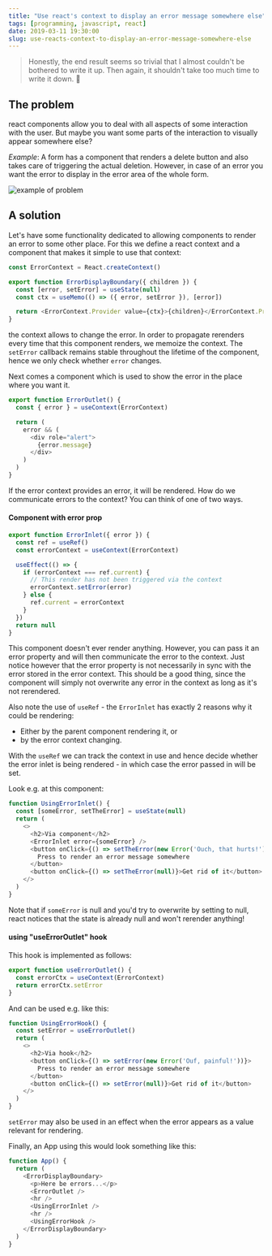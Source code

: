 ```yaml
---
title: "Use react's context to display an error message somewhere else"
tags: [programming, javascript, react]
date: 2019-03-11 19:30:00
slug: use-reacts-context-to-display-an-error-message-somewhere-else
---
```


> Honestly, the end result seems so trivial that I almost couldn't be bothered
> to write it up. Then again, it shouldn't take too much time to write it down. 🤷‍

## The problem

react components allow you to deal with all aspects of some interaction with the user.
But maybe you want some parts of the interaction to visually appear somewhere else?

_Example_: A form has a component that renders a delete button and also takes care of triggering the actual deletion. However, in case of an error you want the error to display in the error area of the whole form.

![example of problem](/assets/error-outlet-1.png)

## A solution

Let's have some functionality dedicated to allowing components to render an error to some other place. For this we define a react context and a component that makes it simple to use that context:

```javascript
const ErrorContext = React.createContext()

export function ErrorDisplayBoundary({ children }) {
  const [error, setError] = useState(null)
  const ctx = useMemo(() => ({ error, setError }), [error])

  return <ErrorContext.Provider value={ctx}>{children}</ErrorContext.Provider>
}
```

the context allows to change the error. In order to propagate rerenders every time that this component renders, we memoize the context. The `setError` callback remains stable throughout the lifetime of the component, hence we only check whether `error` changes.

Next comes a component which is used to show the error in the place where you want it.

```javascript
export function ErrorOutlet() {
  const { error } = useContext(ErrorContext)

  return (
    error && (
      <div role="alert">
        {error.message}
      </div>
    )
  )
}
```

If the error context provides an error, it will be rendered. How do we communicate errors to the context? You can think of one of two ways.

#### Component with error prop

```javascript
export function ErrorInlet({ error }) {
  const ref = useRef()
  const errorContext = useContext(ErrorContext)

  useEffect(() => {
    if (errorContext === ref.current) {
      // This render has not been triggered via the context
      errorContext.setError(error)
    } else {
      ref.current = errorContext
    }
  })
  return null
}
```

This component doesn't ever render anything. However, you can pass it an error property and will then communicate the error to the context. Just notice however that the error property is not necessarily in sync with the error stored in the error context. This should be a good thing, since the component will simply not overwrite any error in the context as long as it's not rerendered.

Also note the use of `useRef` - the `ErrorInlet` has exactly 2 reasons why it could be rendering: 

* Either by the parent component rendering it, or 
* by the error context changing. 

With the `useRef` we can track the context in use and hence decide whether the error inlet is being rendered - in which case the error passed in will be set.

Look e.g. at this component:

```javascript
function UsingErrorInlet() {
  const [someError, setTheError] = useState(null)
  return (
    <>
      <h2>Via component</h2>
      <ErrorInlet error={someError} />
      <button onClick={() => setTheError(new Error('Ouch, that hurts!'))}>
        Press to render an error message somewhere
      </button>
      <button onClick={() => setTheError(null)}>Get rid of it</button>
    </>
  )
}
```

Note that if `someError` is null and you'd try to overwrite by setting to null, react notices that the state is already null and won't rerender anything!

#### using "useErrorOutlet" hook

This hook is implemented as follows:

```javascript
export function useErrorOutlet() {
  const errorCtx = useContext(ErrorContext)
  return errorCtx.setError
}
```

And can be used e.g. like this:

```javascript
function UsingErrorHook() {
  const setError = useErrorOutlet()
  return (
    <>
      <h2>Via hook</h2>
      <button onClick={() => setError(new Error('Ouf, painful!'))}>
        Press to render an error message somewhere
      </button>
      <button onClick={() => setError(null)}>Get rid of it</button>
    </>
  )
}
```

`setError` may also be used in an effect when the error appears as a value relevant for rendering.

Finally, an App using this would look something like this:

```javascript
function App() {
  return (
    <ErrorDisplayBoundary>
      <p>Here be errors...</p>
      <ErrorOutlet />
      <hr />
      <UsingErrorInlet />
      <hr />
      <UsingErrorHook />
    </ErrorDisplayBoundary>
  )
}
```
